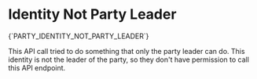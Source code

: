 # Identity Not Party Leader

<Summary>{`PARTY_IDENTITY_NOT_PARTY_LEADER`}</Summary>

This API call tried to do something that only the party leader can do. This identity is not the leader of the party, so they don't have permission to call this API endpoint.

